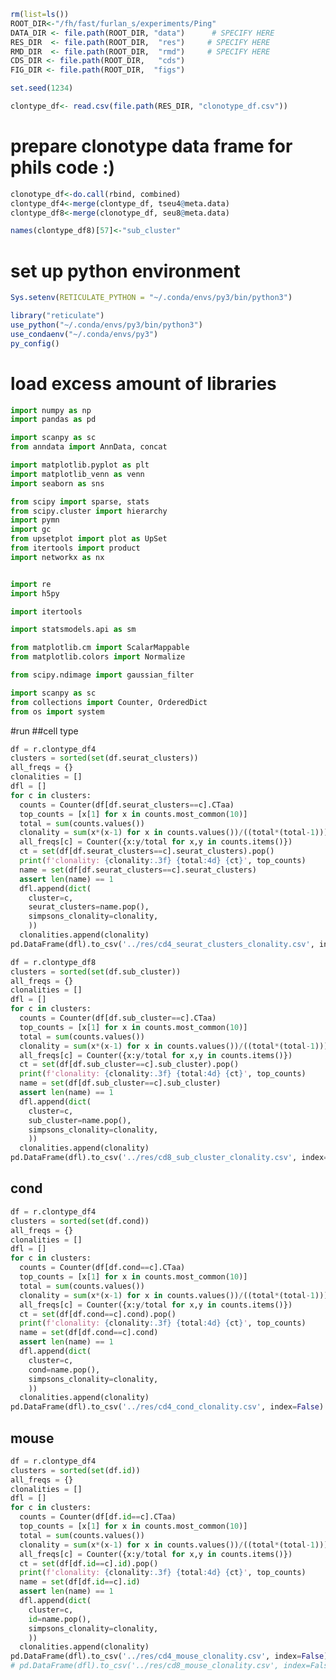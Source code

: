 
```r
rm(list=ls())
ROOT_DIR<-"/fh/fast/furlan_s/experiments/Ping"
DATA_DIR <- file.path(ROOT_DIR, "data")      # SPECIFY HERE
RES_DIR  <- file.path(ROOT_DIR,  "res")     # SPECIFY HERE
RMD_DIR  <- file.path(ROOT_DIR,  "rmd")     # SPECIFY HERE
CDS_DIR <- file.path(ROOT_DIR,   "cds")
FIG_DIR <- file.path(ROOT_DIR,  "figs")

set.seed(1234)
```

```r
clontype_df<- read.csv(file.path(RES_DIR, "clonotype_df.csv"))
```

# prepare clonotype data frame for phils code :)
```r
clonotype_df<-do.call(rbind, combined)
clontype_df4<-merge(clontype_df, tseu4@meta.data)
clontype_df8<-merge(clonotype_df, seu8@meta.data)

names(clontype_df8)[57]<-"sub_cluster"
```

# set up python environment
```r
Sys.setenv(RETICULATE_PYTHON = "~/.conda/envs/py3/bin/python3")

library("reticulate")
use_python("~/.conda/envs/py3/bin/python3")
use_condaenv("~/.conda/envs/py3")
py_config()
```

# load excess amount of libraries
```python
import numpy as np 
import pandas as pd

import scanpy as sc
from anndata import AnnData, concat

import matplotlib.pyplot as plt
import matplotlib_venn as venn
import seaborn as sns

from scipy import sparse, stats
from scipy.cluster import hierarchy
import pymn
import gc
from upsetplot import plot as UpSet
from itertools import product
import networkx as nx


import re
import h5py

import itertools

import statsmodels.api as sm

from matplotlib.cm import ScalarMappable
from matplotlib.colors import Normalize

from scipy.ndimage import gaussian_filter

import scanpy as sc
from collections import Counter, OrderedDict
from os import system
```

#run 
##cell type
```python
df = r.clontype_df4
clusters = sorted(set(df.seurat_clusters))
all_freqs = {}
clonalities = []
dfl = []
for c in clusters:
  counts = Counter(df[df.seurat_clusters==c].CTaa)
  top_counts = [x[1] for x in counts.most_common(10)]
  total = sum(counts.values())
  clonality = sum(x*(x-1) for x in counts.values())/((total*(total-1)))
  all_freqs[c] = Counter({x:y/total for x,y in counts.items()})
  ct = set(df[df.seurat_clusters==c].seurat_clusters).pop()
  print(f'clonality: {clonality:.3f} {total:4d} {ct}', top_counts)
  name = set(df[df.seurat_clusters==c].seurat_clusters)
  assert len(name) == 1
  dfl.append(dict(
    cluster=c,
    seurat_clusters=name.pop(),
    simpsons_clonality=clonality,
    ))
  clonalities.append(clonality)
pd.DataFrame(dfl).to_csv('../res/cd4_seurat_clusters_clonality.csv', index=False)
```

```python
df = r.clontype_df8
clusters = sorted(set(df.sub_cluster))
all_freqs = {}
clonalities = []
dfl = []
for c in clusters:
  counts = Counter(df[df.sub_cluster==c].CTaa)
  top_counts = [x[1] for x in counts.most_common(10)]
  total = sum(counts.values())
  clonality = sum(x*(x-1) for x in counts.values())/((total*(total-1)))
  all_freqs[c] = Counter({x:y/total for x,y in counts.items()})
  ct = set(df[df.sub_cluster==c].sub_cluster).pop()
  print(f'clonality: {clonality:.3f} {total:4d} {ct}', top_counts)
  name = set(df[df.sub_cluster==c].sub_cluster)
  assert len(name) == 1
  dfl.append(dict(
    cluster=c,
    sub_cluster=name.pop(),
    simpsons_clonality=clonality,
    ))
  clonalities.append(clonality)
pd.DataFrame(dfl).to_csv('../res/cd8_sub_cluster_clonality.csv', index=False)
```

## cond
```python
df = r.clontype_df4
clusters = sorted(set(df.cond))
all_freqs = {}
clonalities = []
dfl = []
for c in clusters:
  counts = Counter(df[df.cond==c].CTaa)
  top_counts = [x[1] for x in counts.most_common(10)]
  total = sum(counts.values())
  clonality = sum(x*(x-1) for x in counts.values())/((total*(total-1)))
  all_freqs[c] = Counter({x:y/total for x,y in counts.items()})
  ct = set(df[df.cond==c].cond).pop()
  print(f'clonality: {clonality:.3f} {total:4d} {ct}', top_counts)
  name = set(df[df.cond==c].cond)
  assert len(name) == 1
  dfl.append(dict(
    cluster=c,
    cond=name.pop(),
    simpsons_clonality=clonality,
    ))
  clonalities.append(clonality)
pd.DataFrame(dfl).to_csv('../res/cd4_cond_clonality.csv', index=False)
```

## mouse
```python
df = r.clontype_df4
clusters = sorted(set(df.id))
all_freqs = {}
clonalities = []
dfl = []
for c in clusters:
  counts = Counter(df[df.id==c].CTaa)
  top_counts = [x[1] for x in counts.most_common(10)]
  total = sum(counts.values())
  clonality = sum(x*(x-1) for x in counts.values())/((total*(total-1)))
  all_freqs[c] = Counter({x:y/total for x,y in counts.items()})
  ct = set(df[df.id==c].id).pop()
  print(f'clonality: {clonality:.3f} {total:4d} {ct}', top_counts)
  name = set(df[df.id==c].id)
  assert len(name) == 1
  dfl.append(dict(
    cluster=c,
    id=name.pop(),
    simpsons_clonality=clonality,
    ))
  clonalities.append(clonality)
pd.DataFrame(dfl).to_csv('../res/cd4_mouse_clonality.csv', index=False)
# pd.DataFrame(dfl).to_csv('../res/cd8_mouse_clonality.csv', index=False)
```